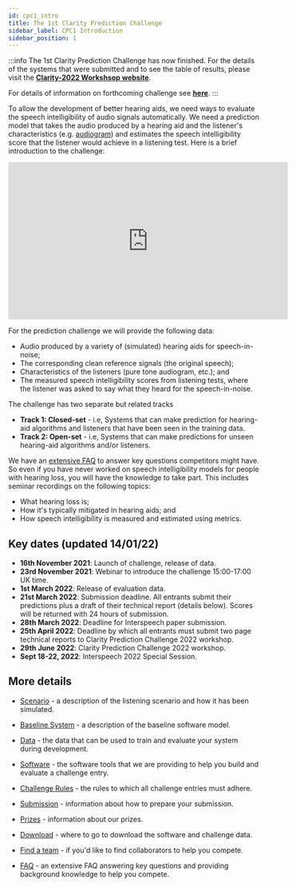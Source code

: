 ```yaml
---
id: cpc1_intro
title: The 1st Clarity Prediction Challenge
sidebar_label: CPC1 Introduction
sidebar_position: 1
---
```


:::info
The 1st Clarity Prediction Challenge has now finished. For the details of the systems that were submitted and to see the table of results, please visit the <b><a href="https://claritychallenge.org/clarity2022-workshop/">Clarity-2022 Workshsop website</a></b>.

For details of information on forthcoming challenge see <b><a href="https://claritychallenge.org/timeline">here</a></b>.
:::

To allow the development of better hearing aids, we need ways to evaluate the speech intelligibility of audio signals automatically. We need a prediction model that takes the audio produced by a hearing aid and the listener's characteristics (e.g. [audiogram](https://www.hear-it.org/Audiogram-)) and estimates the speech intelligibility score that the listener would achieve in a listening test. Here is a brief introduction to the challenge:

<iframe width="560" height="315" src="https://www.youtube.com/embed/9DY2VOeRU0s" title="YouTube video player" frameborder="0" allow="accelerometer; autoplay; clipboard-write; encrypted-media; gyroscope; picture-in-picture" allowfullscreen></iframe>

For the prediction challenge we will provide the following data:

- Audio produced by a variety of (simulated) hearing aids for speech-in-noise;
- The corresponding clean reference signals (the original speech);
- Characteristics of the listeners (pure tone audiogram, etc.); and
- The measured speech intelligibility scores from listening tests, where the listener was asked to say what they heard for the speech-in-noise.

The challenge has two separate but related tracks

- <b>Track 1: Closed-set</b> - i.e, Systems that can make prediction for hearing-aid algorithms and listeners that have been seen in the training data.
- <b>Track 2: Open-set</b> - i.e, Systems that can make predictions for unseen hearing-aid algorithms and/or listeners.

We have an [extensive FAQ](./taking_part/cpc1_faq) to answer key questions competitors might have. So even if you have never worked on speech intelligibility models for people with hearing loss, you will have the knowledge to take part. This includes seminar recordings on the following topics:

- What hearing loss is;
- How it's typically mitigated in hearing aids; and
- How speech intelligibility is measured and estimated using metrics.

## Key dates (updated 14/01/22)

- **16th November 2021**: Launch of challenge, release of data.
- **23rd November 2021**: Webinar to introduce the challenge 15:00-17:00 UK time.
- **1st March 2022**: Release of evaluation data.
- **21st March 2022**: Submission deadline. All entrants submit their predictions plus a draft of their technical report (details below). Scores will be returned with 24 hours of submission.
- **28th March 2022**: Deadline for Interspeech paper submission.
- **25th April 2022**: Deadline by which all entrants must submit two page technical reports to Clarity Prediction Challenge 2022 workshop.
- **29th June 2022**: Clarity Prediction Challenge 2022 workshop.
- **Sept 18-22, 2022**: Interspeech 2022 Special Session.

## More details

- [Scenario](./data/cpc1_scenario) - a description of the listening scenario and how it has been simulated.
  
- [Baseline System](./software/cpc1_baseline) - a description of the baseline software model.
  
- [Data](./data/cpc1_data) - the data that can be used to train and evaluate your system during development.
  
- [Software](./software/cpc1_software) - the software tools that we are providing to help you build and evaluate a challenge entry.

- [Challenge Rules](./taking_part/cpc1_rules) - the rules to which all challenge entries must adhere.
  
- [Submission](./taking_part/cpc1_submission) - information about how to prepare your submission.

- [Prizes](./taking_part/cpc1_prizes) - information about our prizes.

- [Download](./cpc1_download) - where to go to download the software and challenge data.

- [Find a team](../cec2/taking_part/cec2_find_a_team) - if you'd like to find collaborators to help you compete.

- [FAQ](./taking_part/cpc1_faq) - an extensive FAQ answering key questions and providing background knowledge to help you compete.
